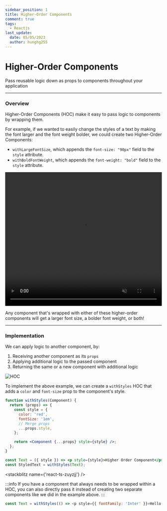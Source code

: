```yaml
---
sidebar_position: 1
title: Higher-Order Components
comment: true
tags:
  - Reactjs
last_update:
  date: 05/05/2023
  author: hunghg255
---
```


# Higher-Order Components

Pass reusable logic down as props to components throughout your application

---

### Overview

Higher-Order Components (HOC) make it easy to pass logic to components by wrapping them.

For example, if we wanted to easily change the styles of a text by making the font larger and the font weight bolder, we could create two Higher-Order Components:

- `withLargeFontSize`, which appends the `font-size: "90px"` field to the `style` attribute.
- `withBoldFontWeight`, which appends the `font-weight: "bold"` field to the `style` attribute.

<video
  width='100%'
  height='430'
  autoPlay
  muted
  loop
  src='https://res.cloudinary.com/hunghg255/video/upload/v1677958186/blog/hoc_cy2dfl.mov'
  frameborder='0'
  allow='accelerometer; autoplay; clipboard-write; encrypted-media; gyroscope; picture-in-picture'
  allowFullScreen
  controls
/>

Any component that's wrapped with either of these higher-order components will get a larger font size, a bolder font weight, or both!

---

### Implementation

We can apply logic to another component, by:

1. Receiving another component as its `props`
2. Applying additional logic to the passed component
3. Returning the same or a new component with additional logic

![HOC](https://res.cloudinary.com/hunghg255/image/upload/v1677958190/blog/1_irw6pw.png)

To implement the above example, we can create a `withStyles` HOC that adds a `color` and `font-size` prop to the component's style.

```jsx
function withStyles(Component) {
  return (props) => {
    const style = {
      color: 'red',
      fontSize: '1em',
      // Merge props
      ...props.style,
    };

    return <Component {...props} style={style} />;
  };
}

const Text = ({ style }) => <p style={style}>Higher Order Component</p>;
const StyledText = withStyles(Text);
```

<stackblitz name={'react-ts-zuyzjj'} />

:::info
If you have a component that always needs to be wrapped within a HOC, you can also directly pass it instead of creating two separate components like we did in the example above.
:::

```js
const Text = withStyles(() => <p style={{ fontFamily: 'Inter' }}>Hello world!</p>);
```
